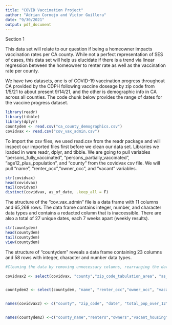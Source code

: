```yaml
---
title: "COVID Vaccination Project"
author: "Adrian Cornejo and Victor Guillera"
date: "9/30/2021"
output: pdf_document
---
```


Section 1 

This data set will relate to our question if being a homeowner impacts 
vaccination rates per CA county. While not a perfect representation of 
SES of cases, this data set will help us elucidate if there is a trend 
via linear regression between the homeowner to renter rate as well as the 
vaccination rate per county.

We have two datasets, one is of COVID-19 vaccination progress throughout 
CA provided by the CDPH following vaccine doseage by zip code from 1/5/21 
to about present 9/14/21, and the other is demographic info in CA across 
all counties. The code chunk below provides the range of dates for the vaccine 
progress dataset.


```r
library(readr)
library(tibble)
library(dplyr)
countydem <- read.csv("ca_county_demographics.csv")
covidvax <- read.csv("cov_vax_admin.csv")
```
To import the csv files, we used read.csv from the readr package and will 
inspect our imported files first before we clean our data set.
Libraries we loaded in were readr, dplyr, and tibble. We are going to pull variables "persons_fully_vaccinated", "persons_partially_vaccinated", "age12_plus_population", and "county" from the covidvax csv file. We will pull "name", "renter_occ","owner_occ", and "vacant" variables.
```r
str(covidvax)
head(covidvax)
tail(covidvax)
distinct(covidvax, as_of_date, .keep_all = F)
```

The structure of the "cov_vax_admin" file is a data frame with 11 columns and 65,268 rows. The data frame contains integer, number, and character data types and contains a redacted column that is inaccessible. There are also a total of 27 unique dates, each 7 weeks apart (weekly results).


```r
str(countydem)
head(countydem)
tail(countydem)
view(countydem)

```
The structure of "countydem" reveals a data frame containing 23 columns and 58 rows with integer, character and number data types.



```r
#Cleaning the data by removing unnecessary columns, rearranging the data, and removing "N/A" data points.

covidvax2 <- select(covidvax, "county","zip_code_tabulation_area", "as_of_date", "age12_plus_population", "persons_fully_vaccinated", "persons_partially_vaccinated")


countydem2 <- select(countydem, "name", "renter_occ","owner_occ", "vacant")


names(covidvax2) <- c("county", "zip_code", "date", "total_pop_over_12", "fully_vaccinated", "partially vaccinated")


names(countydem2) <-c("county_name","renters","owners","vacant_housing")



```